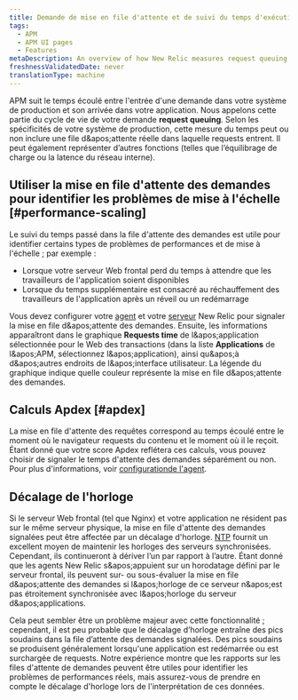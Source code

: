 ```yaml
---
title: Demande de mise en file d'attente et de suivi du temps d'exécution du frontend
tags:
  - APM
  - APM UI pages
  - Features
metaDescription: An overview of how New Relic measures request queuing and time spent in frontend web servers and load balancers.
freshnessValidatedDate: never
translationType: machine
---
```


APM suit le temps écoulé entre l'entrée d'une demande dans votre système de production et son arrivée dans votre application. Nous appelons cette partie du cycle de vie de votre demande <DNT>**request queuing**</DNT>. Selon les spécificités de votre système de production, cette mesure du temps peut ou non inclure une file d&amp;apos;attente réelle dans laquelle requests entrent. Il peut également représenter d’autres fonctions (telles que l’équilibrage de charge ou la latence du réseau interne).

## Utiliser la mise en file d'attente des demandes pour identifier les problèmes de mise à l'échelle [#performance-scaling]

Le suivi du temps passé dans la file d'attente des demandes est utile pour identifier certains types de problèmes de performances et de mise à l'échelle ; par exemple :

* Lorsque votre serveur Web frontal perd du temps à attendre que les travailleurs de l'application soient disponibles
* Lorsque du temps supplémentaire est consacré au réchauffement des travailleurs de l'application après un réveil ou un redémarrage

Vous devez configurer votre [agent](/docs/features/configuring-request-queue-reporting) et votre [serveur](/docs/features/request-queue-server-configuration-examples) New Relic pour signaler la mise en file d&amp;apos;attente des demandes. Ensuite, les informations apparaîtront dans le graphique <DNT>**Requests time**</DNT> de l&amp;apos;application sélectionnée pour le Web des transactions (dans la liste <DNT>**Applications**</DNT> de l&amp;apos;APM, sélectionnez l&amp;apos;application), ainsi qu&amp;apos;à d&amp;apos;autres endroits de l&amp;apos;interface utilisateur. La légende du graphique indique quelle couleur représente la mise en file d&amp;apos;attente des demandes.

## Calculs Apdex [#apdex]

La mise en file d'attente des requêtes correspond au temps écoulé entre le moment où le navigateur requests du contenu et le moment où il le reçoit. Étant donné que votre score Apdex reflétera ces calculs, vous pouvez choisir de signaler le temps d'attente des demandes séparément ou non. Pour plus d'informations, voir [configurationde l'agent](/docs/features/configuring-request-queue-reporting).

## Décalage de l'horloge

Si le serveur Web frontal (tel que Nginx) et votre application ne résident pas sur le même serveur physique, la mise en file d'attente des demandes signalées peut être affectée par un décalage d'horloge. [NTP](http://www.ntp.org/ "Le lien s'ouvre dans une nouvelle fenêtre") fournit un excellent moyen de maintenir les horloges des serveurs synchronisées. Cependant, ils continueront à dériver l’un par rapport à l’autre. Étant donné que les agents New Relic s&amp;apos;appuient sur un horodatage défini par le serveur frontal, ils peuvent sur- ou sous-évaluer la mise en file d&amp;apos;attente des demandes si l&amp;apos;horloge de ce serveur n&amp;apos;est pas étroitement synchronisée avec l&amp;apos;horloge du serveur d&amp;apos;applications.

Cela peut sembler être un problème majeur avec cette fonctionnalité ; cependant, il est peu probable que le décalage d’horloge entraîne des pics soudains dans la file d’attente des demandes signalées. Des pics soudains se produisent généralement lorsqu'une application est redémarrée ou est surchargée de requests. Notre expérience montre que les rapports sur les files d'attente de demandes peuvent être utiles pour identifier les problèmes de performances réels, mais assurez-vous de prendre en compte le décalage d'horloge lors de l'interprétation de ces données.